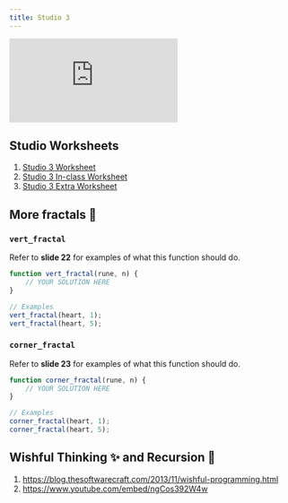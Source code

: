 ```yaml
---
title: Studio 3
---
```


<iframe 
    src="https://docs.google.com/presentation/d/e/2PACX-1vQGWglMwv0fM50sPyT_jZr-lCJmwqHDxjpz3guIfUFxsibVVpGWULmSiMYGdI0If8tcD-fuzzNT67mX/embed" 
    class="aspect-video w-full"
    frameborder="0" 
    allowfullscreen="true" 
    mozallowfullscreen="true" 
    webkitallowfullscreen="true">
</iframe>

## Studio Worksheets

1. [Studio 3 Worksheet](https://drive.google.com/file/d/1J9ZsboCJQoKGaKdfDIOYRDT0YwWt8mcS/view?usp=sharing)
2. [Studio 3 In-class Worksheet](https://drive.google.com/file/d/1o01EcVMhm49xGHw4A-QXej36KnVDkVq0/view?usp=sharing)
3. [Studio 3 Extra Worksheet](https://drive.google.com/file/d/14snSMkTiXo_8dqTeMt579L_nE3F9TCnH/view?usp=sharing)


## More fractals 🔶

### `vert_fractal`

Refer to **slide 22** for examples of what this function should do.

```javascript
function vert_fractal(rune, n) {
    // YOUR SOLUTION HERE
}

// Examples
vert_fractal(heart, 1);
vert_fractal(heart, 5);
```

### `corner_fractal`

Refer to **slide 23** for examples of what this function should do.

```javascript
function corner_fractal(rune, n) {
    // YOUR SOLUTION HERE
}

// Examples
corner_fractal(heart, 1);
corner_fractal(heart, 5);
```

## Wishful Thinking ✨ and Recursion 🔁 

1. https://blog.thesoftwarecraft.com/2013/11/wishful-programming.html
2. https://www.youtube.com/embed/ngCos392W4w